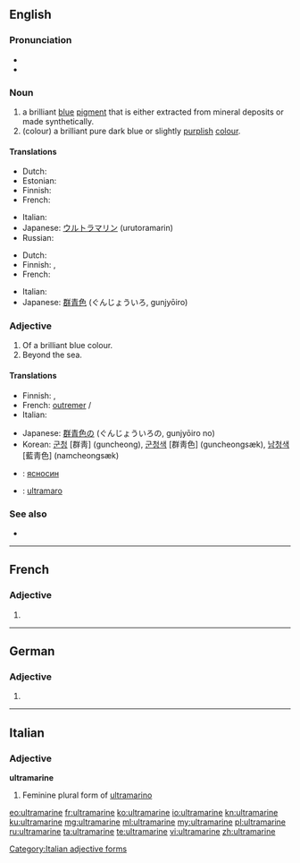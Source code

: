 ==English==
{{wikipedia}}

===Pronunciation===
* {{IPA|/ˌʌl.trə.məˈriːn/}}
* {{rhymes|iːn}}

===Noun===
{{en-noun}}

# a brilliant [[blue]] [[pigment]] that is either extracted from mineral deposits or made synthetically.
# (colour) a brilliant pure dark blue or slightly [[purple|purplish]] [[color|colour]].
#: {{color panel|120a8f}}

====Translations====
{{trans-top|pigment}}
* Dutch: {{t+|nl|ultramarijn|n}}
* Estonian: {{t-|et|ultramariinsinine}}
* Finnish: {{t-|fi|ultramariini}}
* French: {{t+|fr|outremer|m}}
{{trans-mid}}
* Italian: {{t-|it|ultramarino|m}}
* Japanese: [[ウルトラマリン]] (urutoramarin)
* Russian: {{t+|ru|ультрамарин|sc=Cyrl}}
{{trans-bottom}}

{{trans-top|colour}}
* Dutch: {{t+|nl|ultramarijn|n}}
* Finnish: {{t-|fi|ultramariini}}, {{t-|fi|merensininen}}
* French: {{t+|fr|outremer|m}}
{{trans-mid}}
* Italian: {{t+|it|blu oltremare|m}}
* Japanese: [[群青色]] (ぐんじょういろ, gunjyōiro)
{{trans-bottom}}

===Adjective===
{{en-adj}}

# Of a brilliant blue colour.
# Beyond the sea.
#: {{rfquotek|Burke}}

====Translations====
{{trans-top|colour}}
* Finnish: {{t-|fi|ultramariini}}, {{t-|fi|merensininen}}
* French: [[outremer]] {{m}}/{{f}}
* Italian: {{t-|it|ultramarino}}
{{trans-mid}}
* Japanese: [[群青色]]の (ぐんじょういろの, gunjyōiro no)
* Korean: [[군청]] [群靑] (guncheong), [[군청색]] [群靑色] (guncheongsæk), [[남청색]] [藍靑色] (namcheongsæk)
{{trans-bottom}}

{{checktrans-top}}
<!--Remove this section once all of the translations below have been moved into the tables above.-->
* {{ttbc|bg}}: [[ясносин]]
* {{ttbc|io}}: [[ultramaro]]
{{trans-bottom}}

===See also===
* {{list:blues/en}}

----

==French==

===Adjective===
{{fr-adj-form}} {{f}}

# {{form of|feminine|ultramarin|lang=fr}}

----

==German==

===Adjective===
{{head|de|adjective form}}

# {{inflected form of|ultramarin|lang=de}}

----

==Italian==

===Adjective===
'''ultramarine''' {{f}}

# Feminine plural form of [[ultramarino]]

[[Category:Italian adjective forms]]

[[eo:ultramarine]]
[[fr:ultramarine]]
[[ko:ultramarine]]
[[io:ultramarine]]
[[kn:ultramarine]]
[[ku:ultramarine]]
[[mg:ultramarine]]
[[ml:ultramarine]]
[[my:ultramarine]]
[[pl:ultramarine]]
[[ru:ultramarine]]
[[ta:ultramarine]]
[[te:ultramarine]]
[[vi:ultramarine]]
[[zh:ultramarine]]